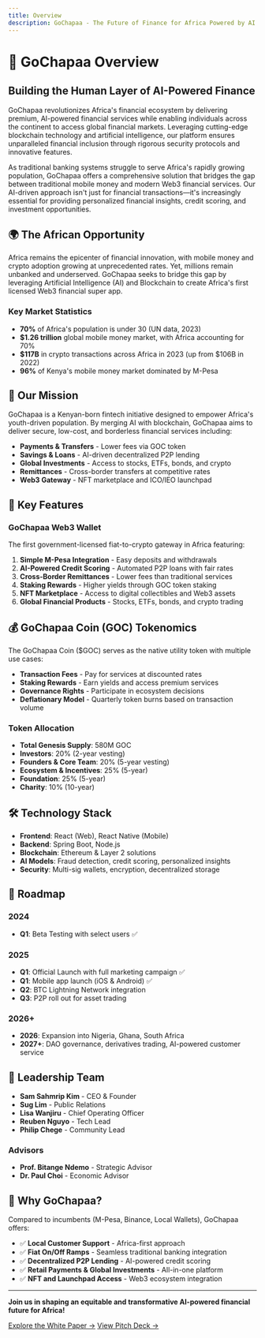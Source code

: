 ```yaml
---
title: Overview
description: GoChapaa - The Future of Finance for Africa Powered by AI and Blockchain
---
```


# 🚀 GoChapaa Overview

## Building the Human Layer of AI-Powered Finance

GoChapaa revolutionizes Africa's financial ecosystem by delivering premium, AI-powered financial services while enabling individuals across the continent to access global financial markets. Leveraging cutting-edge blockchain technology and artificial intelligence, our platform ensures unparalleled financial inclusion through rigorous security protocols and innovative features.

As traditional banking systems struggle to serve Africa's rapidly growing population, GoChapaa offers a comprehensive solution that bridges the gap between traditional mobile money and modern Web3 financial services. Our AI-driven approach isn't just for financial transactions—it's increasingly essential for providing personalized financial insights, credit scoring, and investment opportunities.

## 🌍 The African Opportunity

Africa remains the epicenter of financial innovation, with mobile money and crypto adoption growing at unprecedented rates. Yet, millions remain unbanked and underserved. GoChapaa seeks to bridge this gap by leveraging Artificial Intelligence (AI) and Blockchain to create Africa's first licensed Web3 financial super app.

### Key Market Statistics

- **70%** of Africa's population is under 30 (UN data, 2023)
- **$1.26 trillion** global mobile money market, with Africa accounting for 70%
- **$117B** in crypto transactions across Africa in 2023 (up from $106B in 2022)
- **96%** of Kenya's mobile money market dominated by M-Pesa

## 🎯 Our Mission

GoChapaa is a Kenyan-born fintech initiative designed to empower Africa's youth-driven population. By merging AI with blockchain, GoChapaa aims to deliver secure, low-cost, and borderless financial services including:

- **Payments & Transfers** - Lower fees via GOC token
- **Savings & Loans** - AI-driven decentralized P2P lending
- **Global Investments** - Access to stocks, ETFs, bonds, and crypto
- **Remittances** - Cross-border transfers at competitive rates
- **Web3 Gateway** - NFT marketplace and ICO/IEO launchpad

## 🔧 Key Features

### GoChapaa Web3 Wallet
The first government-licensed fiat-to-crypto gateway in Africa featuring:

1. **Simple M-Pesa Integration** - Easy deposits and withdrawals
2. **AI-Powered Credit Scoring** - Automated P2P loans with fair rates
3. **Cross-Border Remittances** - Lower fees than traditional services
4. **Staking Rewards** - Higher yields through GOC token staking
5. **NFT Marketplace** - Access to digital collectibles and Web3 assets
6. **Global Financial Products** - Stocks, ETFs, bonds, and crypto trading

## 💰 GoChapaa Coin (GOC) Tokenomics

The GoChapaa Coin ($GOC) serves as the native utility token with multiple use cases:

- **Transaction Fees** - Pay for services at discounted rates
- **Staking Rewards** - Earn yields and access premium services
- **Governance Rights** - Participate in ecosystem decisions
- **Deflationary Model** - Quarterly token burns based on transaction volume

### Token Allocation
- **Total Genesis Supply**: 580M GOC
- **Investors**: 20% (2-year vesting)
- **Founders & Core Team**: 20% (5-year vesting)
- **Ecosystem & Incentives**: 25% (5-year)
- **Foundation**: 25% (5-year)
- **Charity**: 10% (10-year)

## 🛠️ Technology Stack

- **Frontend**: React (Web), React Native (Mobile)
- **Backend**: Spring Boot, Node.js
- **Blockchain**: Ethereum & Layer 2 solutions
- **AI Models**: Fraud detection, credit scoring, personalized insights
- **Security**: Multi-sig wallets, encryption, decentralized storage

## 🚀 Roadmap

### 2024
- **Q1**: Beta Testing with select users ✅

### 2025
- **Q1**: Official Launch with full marketing campaign ✅
- **Q1**: Mobile app launch (iOS & Android) ✅
- **Q2**: BTC Lightning Network integration
- **Q3**: P2P roll out for asset trading

### 2026+
- **2026**: Expansion into Nigeria, Ghana, South Africa
- **2027+**: DAO governance, derivatives trading, AI-powered customer service

## 👥 Leadership Team

- **Sam Sahmrip Kim** - CEO & Founder
- **Sug Lim** - Public Relations
- **Lisa Wanjiru** - Chief Operating Officer
- **Reuben Nguyo** - Tech Lead
- **Philip Chege** - Community Lead

### Advisors
- **Prof. Bitange Ndemo** - Strategic Advisor
- **Dr. Paul Choi** - Economic Advisor

## 🌟 Why GoChapaa?

Compared to incumbents (M-Pesa, Binance, Local Wallets), GoChapaa offers:

- ✅ **Local Customer Support** - Africa-first approach
- ✅ **Fiat On/Off Ramps** - Seamless traditional banking integration
- ✅ **Decentralized P2P Lending** - AI-powered credit scoring
- ✅ **Retail Payments & Global Investments** - All-in-one platform
- ✅ **NFT and Launchpad Access** - Web3 ecosystem integration

---

**Join us in shaping an equitable and transformative AI-powered financial future for Africa!**

[Explore the White Paper →](/whitepaper/executive-summary)
[View Pitch Deck →](/pitchdeck/investor-deck)
